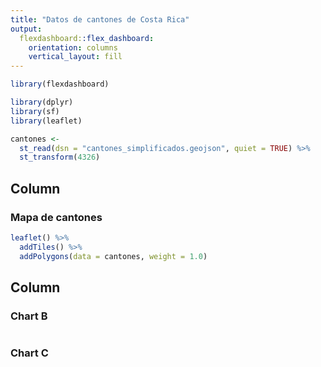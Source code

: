 ---
title: "Datos de cantones de Costa Rica"
output: 
  flexdashboard::flex_dashboard:
    orientation: columns
    vertical_layout: fill
---

```{r setup, include=FALSE}
library(flexdashboard)
```

```{r paquetes, message=FALSE,warning=FALSE}
library(dplyr)
library(sf)
library(leaflet)
```

```{r lectura-datos,message=FALSE,warning=FALSE}
cantones <-
  st_read(dsn = "cantones_simplificados.geojson", quiet = TRUE) %>%
  st_transform(4326)
```


Column {data-width=650}
-----------------------------------------------------------------------

### Mapa de cantones 

```{r mapa, message=FALSE,warning=FALSE}
leaflet() %>%
  addTiles() %>%
  addPolygons(data = cantones, weight = 1.0)
```

Column {data-width=350}
-----------------------------------------------------------------------

### Chart B

```{r}

```

### Chart C

```{r}

```


